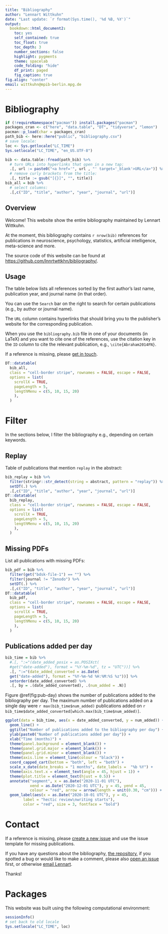 ```yaml
---
title: "Bibliography"
author: "Lennart Wittkuhn"
date: "Last update: `r format(Sys.time(), '%d %B, %Y')`"
output:
  bookdown::html_document2:
    toc: yes
    self_contained: true
    toc_float: true
    toc_depth: 3
    number_sections: false
    highlight: pygments
    theme: spacelab
    code_folding: "hide"
    df_print: paged
    fig_caption: true
fig.align: "center"
email: wittkuhn@mpib-berlin.mpg.de
---
```


# Bibliography

```r
if (!requireNamespace("pacman")) install.packages("pacman")
packages_cran <- c("here", "data.table", "DT", "tidyverse", "lemon")
pacman::p_load(char = packages_cran)
path_bib <- here::here("public", "bibliography.csv")
# save locale:
loc <- Sys.getlocale("LC_TIME")
Sys.setlocale("LC_TIME", "en_US.UTF-8")
```

```r
bib <- data.table::fread(path_bib) %>%
  # turn URLs into hyperlinks that open in a new tap:
  .[, url := paste0("<a href='", url , "' target='_blank'>URL</a>")] %>%
  # remove curly brackets from the title:
  .[, title := gsub("[{}]", "", title)]
bib_all = bib %>%
  # select columns:
  .[,c("ID", "title", "author", "year", "journal", "url")]
```

## Overview

Welcome! This website show the entire bibliography maintained by Lennart Wittkuhn.

At the moment, this bibliography contains `r nrow(bib)` references for publications in neuroscience, psychology, statistics, artificial intelligence, meta-science and more.

The source code of this website can be found at <https://github.com/lnnrtwttkhn/bibliography/>.

## Usage

The table below lists all references sorted by the first author's last name, publication year, and journal name (in that order).

You can use the `Search` bar on the right to search for certain publications (e.g., by author or journal name).

The `URL` column contains hyperlinks that should bring you to the publisher's website for the corresponding publication.

When you use the `bibliography.bib` file in one of your documents (in LaTeX) and you want to cite one of the references, use the citation key in the `ID` column to cite the relevant publication, e.g., `\cite{Abraham2014FN}`.

If a reference is missing, please [get in touch](#contact).

```r
DT::datatable(
  bib_all,
  class = "cell-border stripe", rownames = FALSE, escape = FALSE,
  options = list(
    scrollX = TRUE,
    pageLength = 5,
    lengthMenu = c(5, 10, 15, 20)
    ),
  ) 
```

# Filter

In the sections below, I filter the bibliography e.g., depending on certain keywords.

## Replay

Table of publications that mention `replay` in the abstract:

```r
bib_replay = bib %>%
  filter(stringr::str_detect(string = abstract, pattern = "replay")) %>%
  setDT(.) %>%
  .[,c("ID", "title", "author", "year", "journal", "url")]
DT::datatable(
  bib_replay,
  class = "cell-border stripe", rownames = FALSE, escape = FALSE,
  options = list(
    scrollX = TRUE,
    pageLength = 5,
    lengthMenu = c(5, 10, 15, 20)
    ),
  ) 
```

## Missing PDFs

List all publications with missing PDFs:

```r
bib_pdf = bib %>%
  filter(get("bdsk-file-1") == "") %>%
  filter(journal != "Zenodo") %>%
  setDT(.) %>%
  .[,c("ID", "title", "author", "year", "journal", "url")]
DT::datatable(
  bib_pdf,
  class = "cell-border stripe", rownames = FALSE, escape = FALSE,
  options = list(
    scrollX = TRUE,
    pageLength = 5,
    lengthMenu = c(5, 10, 15, 20)
    ),
  ) 
```

## Publications added per day

```r
bib_time = bib %>%
  #.[, ":="(date_added_posix = as.POSIXct(
  #get("date-added"), format = "%Y-%m-%d", tz = "UTC"))] %>%
  .[, ":="(date_added_converted = as.Date(
  get("date-added"), format = "%Y-%m-%d %H:%M:%S %z"))] %>%
  setorder(date_added_converted) %>%
  .[, by = .(date_added_converted), .(num_added = .N)]
```

Figure \@ref(fig:pub-day) shows the number of publications added to the bibliography per day.
The maximum number of publications added on a single day were `r max(bib_time$num_added)` publications added on `r bib_time$date_added_converted[which.max(bib_time$num_added)]`.

```r
ggplot(data = bib_time, aes(x = date_added_converted, y = num_added)) +
  geom_line() +
  ggtitle("Number of publications added to the bibliography per day") +
  ylab(paste0("Number of publications added per day")) +
  xlab("Time (months)") +
  theme(panel.background = element_blank()) +
  theme(panel.grid.major = element_blank()) +
  theme(panel.grid.minor = element_blank()) +
  theme(axis.line = element_line(colour = "black")) +
  coord_capped_cart(bottom = "both", left = "both") +
  scale_x_date(date_breaks = "1 months", date_labels =  "%b %Y") +
  theme(axis.text.x = element_text(angle = 45, hjust = 1)) +
  theme(plot.title = element_text(hjust = 0.5)) +
  annotate("segment", x = as.Date("2020-11-01 UTC"),
           xend = as.Date("2020-12-01 UTC"), y = 45, yend = 45,
           colour = "red", arrow = arrow(length = unit(0.30, "cm"))) +
  geom_label(aes(x = as.Date("2020-10-01 UTC"), y = 45,
        label = "hectic review\nwriting starts"),
        color = "red", size = 3, fontface = "bold")
```

# Contact

If a reference is missing, please [create a new issue](https://github.com/lnnrtwttkhn/bibliography/issues/new/choose) and use the issue template for missing publications.

If you have any questions about the bibliography, [the repository](https://github.com/lnnrtwttkhn/bibliography/), if you spotted a bug or would like to make a comment, please also [open an issue](https://github.com/lnnrtwttkhn/bibliography/issues/new) first, or otherwise [email Lennart](mailto:wittkuhn@mpib-berlin.mpg.de).

Thanks!

# Packages

This website was built using the following computational environment:

```r
sessionInfo()
# set back to old locale
Sys.setlocale("LC_TIME", loc) 
```


